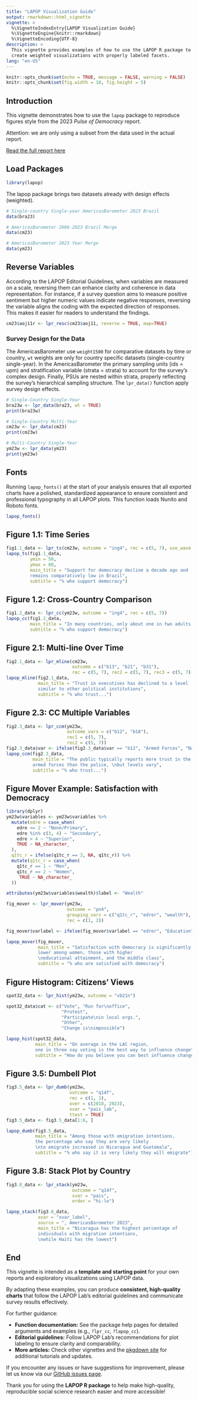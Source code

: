 ```yaml
---
title: "LAPOP Visualization Guide"
output: rmarkdown::html_vignette
vignette: >
  %\VignetteIndexEntry{LAPOP Visualization Guide}
  %\VignetteEngine{knitr::rmarkdown}
  %\VignetteEncoding{UTF-8}
description: >
  This vignette provides examples of how to use the LAPOP R package to
  create weighted visualizations with properly labeled facets.  
lang: "en-US" 
---
```


```r

knitr::opts_chunk$set(echo = TRUE, message = FALSE, warning = FALSE)
knitr::opts_chunk$set(fig.width = 10, fig.height = 5)

```

## Introduction

This vignette demonstrates how to use the `lapop` package to reproduce figures style from the 2023 *Pulse of Democracy* report. 

Attention: we are only using a subset from the data used in the actual report.

[Read the full report here](https://www.vanderbilt.edu/lapop/ab2023/AB2023-Pulse-of-Democracy-final-20240604.pdf)

## Load Packages

```r
library(lapop)
```

The lapop package brings two datasets already with design effects (weighted).

```r
# Single-country Single-year AmericasBarometer 2023 Brazil
data(bra23)

# AmericasBarometer 2006-2023 Brazil Merge
data(cm23)

# AmericasBarometer 2023 Year Merge
data(ym23)
```

## Reverse Variables
According to the LAPOP Editorial Guidelines, when variables are measured on a scale, reversing them can enhance clarity and coherence in data representation. For instance, if a survey question aims to measure positive sentiment but higher numeric values indicate negative responses, reversing the variable aligns the coding with the expected direction of responses. This makes it easier for readers to understand the findings.

```r
cm23$aoj11r <- lpr_resc(cm23$aoj11, reverse = TRUE, map=TRUE)
```

### Survey Design for the Data

The AmericasBarometer use `weight1500` for comparative datasets by time or country, `wt` weights are only for country specific datasets (single-country single-year). In the AmericasBarometer the primary sampling units (ids = upm) and stratification variable (strata = strata) to account for the survey’s complex design. Finally, PSUs are nested within strata, properly reflecting the survey’s hierarchical sampling structure. The `lpr_data()` function apply survey design effects. 

```r
# Single-Country Single-Year
bra23w <- lpr_data(bra23, wt = TRUE)
print(bra23w)

# Single-Country Multi-Year
cm23w <- lpr_data(cm23)
print(cm23w)

# Multi-Country Single-Year
ym23w <- lpr_data(ym23)
print(ym23w)
```

## Fonts
Running `lapop_fonts()` at the start of your analysis ensures that all exported charts have a polished, standardized appearance to ensure consistent and professional typography in all LAPOP plots. This function loads Nunito and Roboto fonts.

```r
lapop_fonts()
```

## Figure 1.1: Time Series

```r
fig1.1_data <- lpr_ts(cm23w, outcome = "ing4", rec = c(5, 7), use_wave = TRUE)
lapop_ts(fig1.1_data,
         ymin = 50,
         ymax = 80,
         main_title = "Support for democracy decline a decade ago and 
         remains comparatively low in Brazil",
         subtitle = "% who support democracy")
```

## Figure 1.2: Cross-Country Comparison

```r
fig1.2_data <- lpr_cc(ym23w, outcome = "ing4", rec = c(5, 7))
lapop_cc(fig1.2_data,
         main_title = "In many countries, only about one in two adults support democracy",
         subtitle = "% who support democracy")
```

## Figure 2.1: Multi-line Over Time

```r
fig2.1_data <- lpr_mline(cm23w,
                         outcome = c("b13", "b21", "b31"),
                         rec = c(5, 7), rec2 = c(5, 7), rec3 = c(5, 7))
lapop_mline(fig2.1_data,
            main_title = "Trust in executives has declined to a level 
            similar to other political institutions",
            subtitle = "% who trust...")
```

## Figure 2.3: CC Multiple Variables
```r
fig2.3_data <- lpr_ccm(ym23w,
                       outcome_vars = c("b12", "b18"),
                       rec1 = c(5, 7),
                       rec2 = c(5, 7))
fig2.3_data$var <- ifelse(fig2.3_data$var == "b12", "Armed Forces", "National Police")
lapop_ccm(fig2.3_data,
          main_title = "The public typically reports more trust in the 
          armed forces than the police, \nbut levels vary",
          subtitle = "% who trust...")
```

## Figure Mover Example: Satisfaction with Democracy

```r
library(dplyr)
ym23w$variables <- ym23w$variables %>%
  mutate(edre = case_when(
    edre <= 2 ~ "None/Primary",
    edre %in% c(3, 4) ~ "Secondary",
    edre > 4 ~ "Superior",
    TRUE ~ NA_character_
  ),
  q1tc_r = ifelse(q1tc_r == 3, NA, q1tc_r)) %>%
  mutate(q1tc_r = case_when(
    q1tc_r == 1 ~ "Men",
    q1tc_r == 2 ~ "Women",
     TRUE ~ NA_character_
  ))

attributes(ym23w$variables$wealth)$label <- "Wealth"

fig_mover <- lpr_mover(ym23w,
                       outcome = "pn4",
                       grouping_vars = c("q1tc_r", "edrer", "wealth"),
                       rec = c(1, 2))

fig_mover$varlabel <- ifelse(fig_mover$varlabel == "edrer", "Education", fig_mover$varlabel)

lapop_mover(fig_mover,
            main_title = "Satisfaction with democracy is significantly 
            lower among women, those with higher 
            \neducational attainment, and the middle class",
            subtitle = "% who are satisfied with democracy")
```

## Figure Histogram: Citizens’ Views

```r
spot32_data <- lpr_hist(ym23w, outcome = "vb21n")

spot32_data$cat <- c("Vote", "Run for\noffice", 
                     "Protest", 
                     "Participate\nin local orgs.", 
                     "Other", 
                     "Change is\nimpossible")

lapop_hist(spot32_data,
           main_title = "On average in the LAC region, 
           one in three say voting is the best way to influence change",
           subtitle = "How do you believe you can best influence change?")
```

## Figure 3.5: Dumbell Plot

```r
fig3.5_data <- lpr_dumb(ym23w,
                        outcome = "q14f",
                        rec = c(1, 1),
                        over = c(2018, 2023),
                        xvar = "pais_lab",
                        ttest = TRUE)
fig3.5_data <- fig3.5_data[1:6, ]

lapop_dumb(fig3.5_data,
           main_title = "Among those with emigration intentions, 
           the percentage who say they are very likely
           \nto emigrate increased in Nicaragua and Guatemala",
           subtitle = "% who say it is very likely they will emigrate")
```

## Figure 3.8: Stack Plot by Country

```r
fig3.8_data <- lpr_stack(ym23w,
                         outcome = "q14f",
                         xvar = "pais",
                         order = "hi-lo")

lapop_stack(fig3.8_data,
            xvar = "xvar_label",
            source = ", AmericasBarometer 2023",
            main_title = "Nicaragua has the highest percentage of 
            individuals with migration intentions, 
            \nwhile Haiti has the lowest")
```

## End

This vignette is intended as a **template and starting point** for your own 
reports and exploratory visualizations using LAPOP data. 

By adapting these examples, you can produce **consistent, high-quality charts** 
that follow the LAPOP Lab’s editorial guidelines and communicate survey results effectively.

For further guidance:

- **Function documentation:** See the package  help pages for detailed arguments 
and examples (e.g., `?lpr_cc`, `?lapop_cc`).
- **Editorial guidelines:** Follow LAPOP Lab’s recommendations for plot labeling 
to ensure clarity and comparability.
- **More articles:** Check other vignettes and the [pkgdown site](https://lapop-central.github.io/lapop/) for additional 
tutorials and updates.

If you encounter any issues or have suggestions for improvement, 
please let us know via our [GitHub issues page](https://github.com/lapop-central/lapop/issues).

Thank you for using the **LAPOP R package** to help make high-quality, 
reproducible social science research easier and more accessible!
